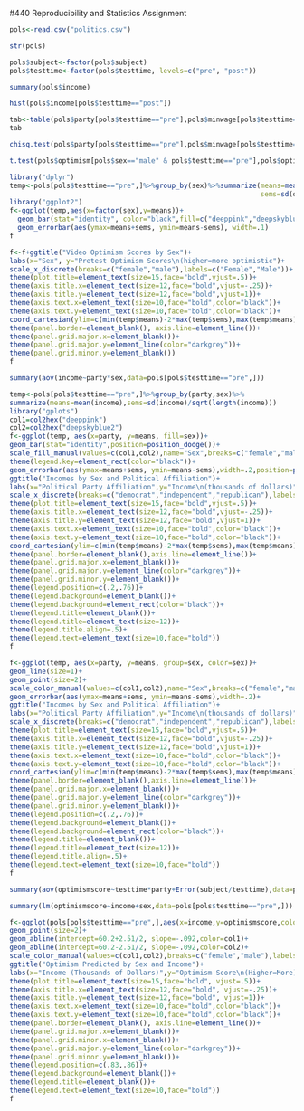 #440 Reproducibility and Statistics Assignment

 
```r
pols<-read.csv("politics.csv")
```



```r
str(pols)
```


```r
pols$subject<-factor(pols$subject)
pols$testtime<-factor(pols$testtime, levels=c("pre", "post"))
```




```r
summary(pols$income)
```


  

```r
hist(pols$income[pols$testtime=="post"])
```




```r
tab<-table(pols$party[pols$testtime=="pre"],pols$minwage[pols$testtime=="pre"])
tab
```



```r
chisq.test(pols$party[pols$testtime=="pre"],pols$minwage[pols$testtime=="pre"])
```




  

```r
t.test(pols$optimism[pols$sex=="male" & pols$testtime=="pre"],pols$optimism[pols$sex=="female" & pols$testtime=="pre"])
```




```r
library("dplyr")
temp<-pols[pols$testtime=="pre",]%>%group_by(sex)%>%summarize(means=mean(optimismscore),
                                                              sems=sd(optimismscore)/sqrt(length(optimismscore)))
library("ggplot2")
f<-ggplot(temp,aes(x=factor(sex),y=means))+
  geom_bar(stat="identity", color="black",fill=c("deeppink","deepskyblue2"))+
  geom_errorbar(aes(ymax=means+sems, ymin=means-sems), width=.1)
f
```



```r
f<-f+ggtitle("Video Optimism Scores by Sex")+
labs(x="Sex", y="Pretest Optimism Scores\n(higher=more optimistic")+
scale_x_discrete(breaks=c("female","male"),labels=c("Female","Male"))+
theme(plot.title=element_text(size=15,face="bold",vjust=.5))+
theme(axis.title.x=element_text(size=12,face="bold",vjust=-.25))+
theme(axis.title.y=element_text(size=12,face="bold",vjust=1))+
theme(axis.text.x=element_text(size=10,face="bold",color="black"))+
theme(axis.text.y=element_text(size=10,face="bold",color="black"))+
coord_cartesian(ylim=c(min(temp$means)-2*max(temp$sems),max(temp$means)+2*max(temp$sems)))+
theme(panel.border=element_blank(), axis.line=element_line())+
theme(panel.grid.major.x=element_blank())+
theme(panel.grid.major.y=element_line(color="darkgrey"))+
theme(panel.grid.minor.y=element_blank())
f
```




```r
summary(aov(income~party*sex,data=pols[pols$testtime=="pre",]))
```



```r
temp<-pols[pols$testtime=="pre",]%>%group_by(party,sex)%>%
summarize(means=mean(income),sems=sd(income)/sqrt(length(income)))
library("gplots")
col1=col2hex("deeppink")
col2=col2hex("deepskyblue2")
f<-ggplot(temp, aes(x=party, y=means, fill=sex))+
geom_bar(stat="identity",position=position_dodge())+
scale_fill_manual(values=c(col1,col2),name="Sex",breaks=c("female","male"),labels=c("Female", "Male"))+
theme(legend.key=element_rect(color="black"))+
geom_errorbar(aes(ymax=means+sems, ymin=means-sems),width=.2,position=position_dodge(.9))+
ggtitle("Incomes by Sex and Political Affiliation")+
labs(x="Political Party Affiliation",y="Income\n(thousands of dollars)")+
scale_x_discrete(breaks=c("democrat","independent","republican"),labels=c("Democrat","Independent","Republican"))+
theme(plot.title=element_text(size=15,face="bold",vjust=.5))+
theme(axis.title.x=element_text(size=12,face="bold",vjust=-.25))+
theme(axis.title.y=element_text(size=12,face="bold",vjust=1))+
theme(axis.text.x=element_text(size=10,face="bold",color="black"))+
theme(axis.text.y=element_text(size=10,face="bold",color="black"))+
coord_cartesian(ylim=c(min(temp$means)-2*max(temp$sems),max(temp$means)+2*max(temp$sems)))+
theme(panel.border=element_blank(),axis.line=element_line())+
theme(panel.grid.major.x=element_blank())+
theme(panel.grid.major.y=element_line(color="darkgrey"))+
theme(panel.grid.minor.y=element_blank())+
theme(legend.position=c(.2,.76))+
theme(legend.background=element_blank())+
theme(legend.background=element_rect(color="black"))+
theme(legend.title=element_blank())+
theme(legend.title=element_text(size=12))+
theme(legend.title.align=.5)+
theme(legend.text=element_text(size=10,face="bold"))
f
```





  ```r
f<-ggplot(temp, aes(x=party, y=means, group=sex, color=sex))+
  geom_line(size=1)+
  geom_point(size=2)+
  scale_color_manual(values=c(col1,col2),name="Sex",breaks=c("female","male"),labels=c("Female", "Male"))+
  geom_errorbar(aes(ymax=means+sems, ymin=means-sems),width=.2)+
  ggtitle("Incomes by Sex and Political Affiliation")+
  labs(x="Political Party Affiliation",y="Income\n(thousands of dollars)")+
  scale_x_discrete(breaks=c("democrat","independent","republican"),labels=c("Democrat","Independent","Republican"))+
  theme(plot.title=element_text(size=15,face="bold",vjust=.5))+
  theme(axis.title.x=element_text(size=12,face="bold",vjust=-.25))+
  theme(axis.title.y=element_text(size=12,face="bold",vjust=1))+
  theme(axis.text.x=element_text(size=10,face="bold",color="black"))+
  theme(axis.text.y=element_text(size=10,face="bold",color="black"))+
  coord_cartesian(ylim=c(min(temp$means)-2*max(temp$sems),max(temp$means)+2*max(temp$sems)))+
  theme(panel.border=element_blank(),axis.line=element_line())+
  theme(panel.grid.major.x=element_blank())+
  theme(panel.grid.major.y=element_line(color="darkgrey"))+
  theme(panel.grid.minor.y=element_blank())+
  theme(legend.position=c(.2,.76))+
  theme(legend.background=element_blank())+
  theme(legend.background=element_rect(color="black"))+
  theme(legend.title=element_blank())+
  theme(legend.title=element_text(size=12))+
  theme(legend.title.align=.5)+
  theme(legend.text=element_text(size=10,face="bold"))
f
```


  
 

```r
summary(aov(optimismscore~testtime*party+Error(subject/testtime),data=pols))
```



```r
summary(lm(optimismscore~income+sex,data=pols[pols$testtime=="pre",]))
```

```r
f<-ggplot(pols[pols$testtime=="pre",],aes(x=income,y=optimismscore,color=sex))+
geom_point(size=2)+
geom_abline(intercept=60.2+2.51/2, slope=-.092,color=col1)+
geom_abline(intercept=60.2-2.51/2, slope=-.092,color=col2)+
scale_color_manual(values=c(col1,col2),breaks=c("female","male"),labels=c("Female","Male"))+
ggtitle("Optimism Predicted by Sex and Income")+
labs(x="Income (Thousands of Dollars)",y="Optimism Score\n(Higher=More)")+
theme(plot.title=element_text(size=15,face="bold", vjust=.5))+
theme(axis.title.x=element_text(size=12,face="bold", vjust=-.25))+
theme(axis.title.y=element_text(size=12,face="bold", vjust=1))+
theme(axis.text.x=element_text(size=10,face="bold",color="black"))+
theme(axis.text.y=element_text(size=10,face="bold",color="black"))+
theme(panel.border=element_blank(), axis.line=element_line())+
theme(panel.grid.major.x=element_blank())+
theme(panel.grid.minor.x=element_blank())+
theme(panel.grid.major.y=element_line(color="darkgrey"))+
theme(panel.grid.minor.y=element_blank())+
theme(legend.position=c(.83,.86))+
theme(legend.background=element_blank())+
theme(legend.title=element_blank())+
theme(legend.text=element_text(size=10,face="bold"))
f
```

